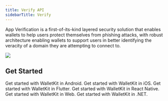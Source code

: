 ```yaml
---
title: Verify API
sidebarTitle: Verify
---
```


App Verification is a first-of-its-kind layered security solution that enables wallets to help users protect themselves from phishing attacks, with robust architecture enabling wallets to support users in better identifying the veracity of a domain they are attempting to connect to.

<Frame caption="Verify API Userflow" height="400" width="600">
    <img src="/images/verify-banner.png" />
</Frame>


## Get Started

<CardGroup cols={2}>
  <Card title="Android" icon="android" href="/walletkit/android/verify">
    Get started with WalletKit in Android.
  </Card>

  <Card title="iOS" icon="apple" href="/walletkit/ios/verify">
    Get started with WalletKit in iOS.
  </Card>

  <Card title="Flutter" icon="flutter" href="/walletkit/flutter/verify">
    Get started with WalletKit in Flutter.
  </Card>

  <Card title="React Native" icon="react" href="/walletkit/react-native/verify">
    Get started with WalletKit in React Native.
  </Card>

  <Card title="Web" icon="browser" href="/walletkit/web/verify">
    Get started with WalletKit in Web.
  </Card>

  <Card title=".NET" icon="c" href="/walletkit/c-sharp/verify">
    Get started with WalletKit in .NET.
  </Card>
</CardGroup>
